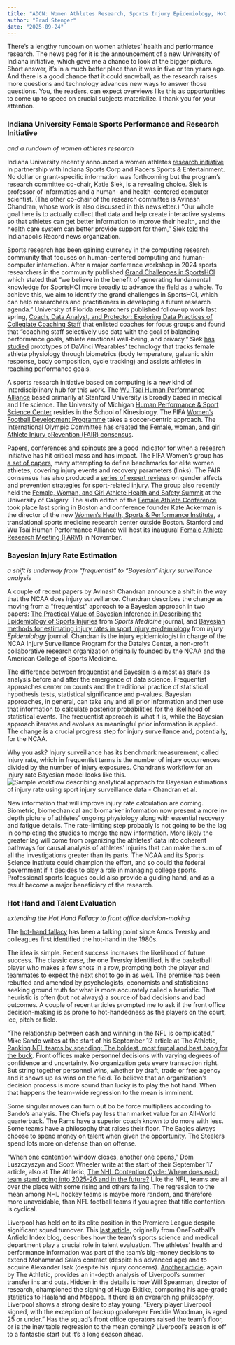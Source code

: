 ```yaml
---
title: "ADCN: Women Athletes Research, Sports Injury Epidemiology, Hot Hands"
author: "Brad Stenger"
date: "2025-09-24"
---
```


There's a lengthy rundown on women athletes' health and performance research. The news peg for it is the announcement of a new University of Indiana initiative, which gave me a chance to look at the bigger picture. Short answer, it's in a much better place than it was in five or ten years ago. And there is a good chance that it could snowball, as the research raises more questions and technology advances new ways to answer those questions. You, the readers, can expect overviews like this as opportunities to come up to speed on crucial subjects materialize. I thank you for your attention.

### Indiana University Female Sports Performance and Research Initiative
*and a rundown of women athletes research*

Indiana University recently announced a women athletes [research initiative](https://news.iu.edu/live/news/46944-new-female-sports-performance-and-research-initiative-) in partnership with Indiana Sports Corp and Pacers Sports & Entertainment. No dollar or grant-specific information was forthcoming but the program's research committee co-chair, Katie Siek, is a revealing choice. Siek is professor of informatics and a human- and health-centered computer scientist. (The other co-chair of the research committee is Avinash Chandran, whose work is also discussed in this newsletter.) “Our whole goal here is to actually collect that data and help create interactive systems so that athletes can get better information to improve their health, and the health care system can better provide support for them,” Siek [told](https://indianapolisrecorder.com/female-sports-performance-research-initiative/) the Indianapolis Record news organization.

Sports research has been gaining currency in the computing research community that focuses on human-centered computing and human-computer interaction. After a major conference workshop in 2024 sports researchers in the community published [Grand Challenges in SportsHCI](https://dl.acm.org/doi/10.1145/3613904.3642050) which stated that "we believe in the benefit of generating fundamental knowledge for SportsHCI more broadly to advance the field as a whole. To achieve this, we aim to identify the grand challenges in SportsHCI, which can help researchers and practitioners in developing a future research agenda." University of Florida researchers published follow-up work last spring, [Coach, Data Analyst, and Protector: Exploring Data Practices of Collegiate Coaching Staff](https://dl.acm.org/doi/10.1145/3706598.3714026) that enlisted coaches for focus groups and found that "coaching staff selectively use data with the goal of balancing performance goals, athlete emotional well-being, and privacy." Siek [has studied](https://news.iu.edu/luddy/live/news/44656-luddy-school-study-to-help-women-achieve-peak) prototypes of DaVinci Wearables' technology that tracks female athlete physiology through biometrics (body temperature, galvanic skin response, body composition, cycle tracking) and assists athletes in reaching performance goals.

A sports research initiative based on computing is a new kind of interdisciplinary hub for this work. The [Wu Tsai Human Performance Alliance](https://humanperformancealliance.org/) based primarily at Stanford University is broadly based in medical and life science. The University of Michigan [Human Performance & Sport Science Center](https://hpssc.umich.edu/) resides in the School of Kinesiology. The FIFA [Women's Football Development Programme](https://inside.fifa.com/womens-football/development-programmes) takes a soccer-centric approach. The International Olympic Committee has created the [Female, woman, and girl Athlete Injury pRevention (FAIR) consensus](https://www.instagram.com/p/DIMRjR-z73I/).

Papers, conferences and spinouts are a good indicator for when a research initiative has hit critical mass and has impact. The FIFA Women's group has [a set of papers](https://link.springer.com/collections/ffcdffcfcb), many attempting to define benchmarks for elite women athletes, covering injury events and recovery parameters (links).  The FAIR consensus has also produced a [series of expert reviews](https://scholar.google.com/scholar?hl=en&as_sdt=0%2C46&q=%22%28FAIR%29+consensus%22+Crossley&btnG=) on gender affects and prevention strategies for sport-related injury. The group also recently held the [Female, Woman, and Girl Athlete Health and Safety Summit](https://www.ucalgary.ca/sport-injury-prevention-research-centre/female-woman-and-girl-athlete-health-and-safety-summit) at the University of Calgary. The sixth editon of the [Female Athlete Conference](https://www.femaleathleteconference.com/) took place last spring in Boston and conference founder Kate Ackerman is the director of the new [Women's Health, Sports & Performance Institute](https://www.whspmedical.com/institute), a translational sports medicine research center outside Boston. Stanford and Wu Tsai Human Performance Alliance will host its inaugural [Female Athlete Research Meeting (FARM)](https://humanperformancealliance.org/event/female-athlete-research-meeting/) in November.

### Bayesian Injury Rate Estimation
*a shift is underway from "frequentist" to "Bayesian" injury surveillance analysis*

A couple of recent papers by Avinash Chandran announce a shift in the way that the NCAA does injury surveillance. Chandran describes the change as moving from a "frequentist" approach to a Bayesian approach in two papers: [The Practical Value of Bayesian Inference in Describing the Epidemiology of Sports Injuries](https://link.springer.com/article/10.1007/s40279-025-02312-4) from *Sports Medicine* journal, and [Bayesian methods for estimating injury rates in sport injury epidemiology](https://injepijournal.biomedcentral.com/articles/10.1186/s40621-025-00583-z) from *Injury Epidemiology* journal. Chandran is the injury epidemiologist in charge of the NCAA Injury Surveillance Program for the Datalys Center, a non-profit collaborative research organization originally founded by the NCAA and the American College of Sports Medicine.

The difference between frequentist and Bayesian is almost as stark as analysis before and after the emergence of data science. Frequentist approaches center on counts and the traditional practice of statistical hypothesis tests, statistical significance and p-values. Bayesian approaches, in general, can take any and all prior information and then use that information to calculate posterior probabilities for the likelihood of statistical events. The frequentist approach is what it is, while the Bayesian approach iterates and evolves as meaningful prior information is applied. The change is a crucial progress step for injury surveillance and, potentially, for the NCAA.

Why you ask? Injury surveillance has its benchmark measurement, called injury rate, which in frequentist terms is the number of injury occurrences divided by the number of injury exposures. Chandran's workflow for an injury rate Bayesian model looks like this. ![Sample workflow describing analytical approach for Bayesian estimations of injury rate using sport injury surveillance data - *Chandran et al.*](BayesianWorkflow.png)

New information that will improve injury rate calculation are coming. Biometric, biomechanical and biomarker information now present a more in-depth picture of athletes' ongoing physiology along with essential recovery and fatigue details. The rate-limiting step probably is not going to be the lag in completing the studies to merge the new information. More likely the greater lag will come from organizing the athletes' data into coherent pathways for causal analysis of athletes' injuries that can make the sum of all the investigations greater than its parts. The NCAA and its Sports Science Institute could champion the effort, and so could the federal government if it decides to play a role in managing college sports. Professional sports leagues could also provide a guiding hand, and as a result become a major beneficiary of the research.

### Hot Hand and Talent Evaluation
*extending the Hot Hand Fallacy to front office decision-making*

The [hot-hand fallacy](https://thedecisionlab.com/biases/hot-hand-fallacy) has been a talking point since Amos Tversky and colleagues first identified the hot-hand in the 1980s.

The idea is simple. Recent success increases the likelihood of future success. The classic case, the one Tversky identified, is the basketball player who makes a few shots in a row, prompting both the player and teammates to expect the next shot to go in as well. The premise has been rebutted and amended by psychologists, economists and statisticians seeking ground truth for what is more accurately called a heuristic. That heuristic is often (but not always) a source of bad decisions and bad outcomes. A couple of recent articles prompted me to ask if the front office decision-making is as prone to hot-handedness as the players on the court, ice, pitch or field.

"The relationship between cash and winning in the NFL is complicated," Mike Sando writes at the start of his September 12 article at The Athletic, [Ranking NFL teams by spending: The boldest, most frugal and best bang for the buck](https://www.nytimes.com/athletic/6577082/2025/09/12/nfl-salary-cap-cash-spending-ranking/). Front offices make personnel decisions with varying degrees of confidence and uncertainty. No organization gets every transaction right. But string together personnel wins, whether by draft, trade or free agency and it shows up as wins on the field. To believe that an organization's decision process is more sound than lucky is to play the hot hand. When that happens the team-wide regression to the mean is imminent.

Some singular moves can turn out bo be force multipliers according to Sando's analysis. The Chiefs pay less than market value for an All-World quarterback. The Rams have a superior coach known to do more with less. Some teams have a philosophy that raises their floor. The Eagles always choose to spend money on talent when given the opportunity. The Steelers spend lots more on defense than on offense.

"When one contention window closes, another one opens," Dom Luszczyszyn and Scott Wheeler write at the start of their September 17 article, also at The Athletic, [The NHL Contention Cycle: Where does each team stand going into 2025-26 and in the future?](https://www.nytimes.com/athletic/6597949/2025/09/17/nhl-contention-cycle-player-tiers-2025-26/) Like the NFL, teams are all over the place with some rising and others falling. The regression to the mean among NHL hockey teams is maybe more random, and therefore more unavoidable, than NFL football teams if you agree that title contention is cyclical.

Liverpool has held on to its elite position in the Premiere League despite significant squad turnover. This [last article](https://sports.yahoo.com/article/attacking-star-fears-eased-sports-115000532.html), originally from OneFootball's Anfield Index blog, describes how the team's sports science and medical department play a crucial role in talent evaluation. The athletes' health and performance information was part of the team's big-money decisions to extend Mohammad Sala's contract (despite his advanced age) and to acquire Alexander Isak (despite his injury concerns). [Another article](https://www.nytimes.com/athletic/6543303/2025/09/12/liverpool-transfer-window-analysis/), again by The Athletic, provides an in-depth analysis of Liverpool's summer transfer ins and outs. Hidden in the details is how Will Spearman, director of research, championed the signing of Hugo Ekitike, comparing his age-grade statistics to Haaland and Mbappe. If there is an overarching philosophy, Liverpool shows a strong desire to stay young, "Every player Liverpool signed, with the exception of backup goalkeeper Freddie Woodman, is aged 25 or under." Has the squad's front office operators raised the team's floor, or is the inevitable regression to the mean coming? Liverpool's season is off to a fantastic start but it's a long season ahead.